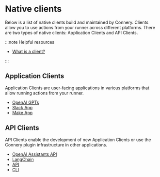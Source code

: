 # Native clients

Below is a list of native clients build and maintained by Connery.
Clients allow you to use actions from your runner across different platforms.
There are two types of native clients: Application Clients and API Clients.

:::note Helpful resources

- [What is a client?](/docs/platform/introduction/core-concepts#client)

:::

## Application Clients

Application Clients are user-facing applications in various platforms that allow running actions from your runner.

- [OpenAI GPTs](/docs/clients/native/openai/gpt)
- [Slack App](/docs/clients/native/slack)
- [Make App](/docs/clients/native/make)

## API Clients

API Clients enable the development of new Application Clients or use the Connery plugin infrastructure in other applications.

- [OpenAI Assistants API](/docs/clients/native/openai/assistant)
- [LangChain](/docs/clients/native/langchain)
- [API](/docs/clients/native/api)
- [CLI](/docs/clients/native/api)
